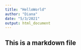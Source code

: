 ```yaml
---
title: "HelloWorld"
author: "Diana"
date: "5/3/2021"
output: html_document
---
```


## This is a markdown file 
